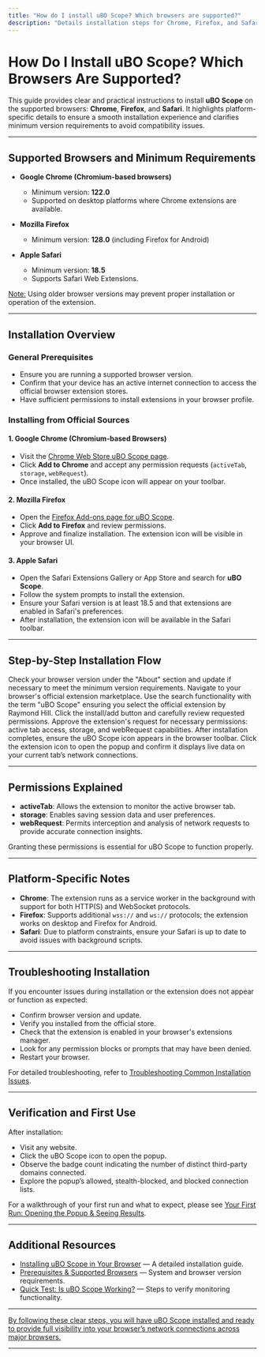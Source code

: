 ```yaml
---
title: "How do I install uBO Scope? Which browsers are supported?"
description: "Details installation steps for Chrome, Firefox, and Safari, with links to official browser stores, and notes on platform-specific support and limitations."
---
```


# How Do I Install uBO Scope? Which Browsers Are Supported?

This guide provides clear and practical instructions to install **uBO Scope** on the supported browsers: **Chrome**, **Firefox**, and **Safari**. It highlights platform-specific details to ensure a smooth installation experience and clarifies minimum version requirements to avoid compatibility issues.

---

## Supported Browsers and Minimum Requirements

- **Google Chrome (Chromium-based browsers)**
  - Minimum version: **122.0**
  - Supported on desktop platforms where Chrome extensions are available.

- **Mozilla Firefox**
  - Minimum version: **128.0** (including Firefox for Android)

- **Apple Safari**
  - Minimum version: **18.5**
  - Supports Safari Web Extensions.

<u>Note:</u> Using older browser versions may prevent proper installation or operation of the extension.

---

## Installation Overview

### General Prerequisites

- Ensure you are running a supported browser version.
- Confirm that your device has an active internet connection to access the official browser extension stores.
- Have sufficient permissions to install extensions in your browser profile.

### Installing from Official Sources

#### 1. Google Chrome (Chromium-based Browsers)

- Visit the [Chrome Web Store uBO Scope page](https://chrome.google.com/webstore/detail/ubo-scope/bbdpgcaljkaaigfcomhidmneffjjjfgp).
- Click **Add to Chrome** and accept any permission requests (`activeTab`, `storage`, `webRequest`).
- Once installed, the uBO Scope icon will appear on your toolbar.

#### 2. Mozilla Firefox

- Open the [Firefox Add-ons page for uBO Scope](https://addons.mozilla.org/firefox/addon/ubo-scope/).
- Click **Add to Firefox** and review permissions.
- Approve and finalize installation. The extension icon will be visible in your browser UI.

#### 3. Apple Safari

- Open the Safari Extensions Gallery or App Store and search for **uBO Scope**.
- Follow the system prompts to install the extension.
- Ensure your Safari version is at least 18.5 and that extensions are enabled in Safari's preferences.
- After installation, the extension icon will be available in the Safari toolbar.

---

## Step-by-Step Installation Flow

<Steps>
<Step title="Confirm Browser Version">
Check your browser version under the "About" section and update if necessary to meet the minimum version requirements.
</Step>
<Step title="Access Official Extension Store">
Navigate to your browser's official extension marketplace.
</Step>
<Step title="Search for uBO Scope">
Use the search functionality with the term "uBO Scope" ensuring you select the official extension by Raymond Hill.
</Step>
<Step title="Begin Installation">
Click the install/add button and carefully review requested permissions.
</Step>
<Step title="Grant Permissions">
Approve the extension's request for necessary permissions: active tab access, storage, and webRequest capabilities.
</Step>
<Step title="Verify Icon on Toolbar">
After installation completes, ensure the uBO Scope icon appears in the browser toolbar.
</Step>
<Step title="Access the Popup">
Click the extension icon to open the popup and confirm it displays live data on your current tab’s network connections.
</Step>
</Steps>

---

## Permissions Explained

- **activeTab**: Allows the extension to monitor the active browser tab.
- **storage**: Enables saving session data and user preferences.
- **webRequest**: Permits interception and analysis of network requests to provide accurate connection insights.

Granting these permissions is essential for uBO Scope to function properly.

---

## Platform-Specific Notes

- **Chrome**: The extension runs as a service worker in the background with support for both HTTP(S) and WebSocket protocols.
- **Firefox**: Supports additional `wss://` and `ws://` protocols; the extension works on desktop and Firefox for Android.
- **Safari**: Due to platform constraints, ensure your Safari is up to date to avoid issues with background scripts.

---

## Troubleshooting Installation

If you encounter issues during installation or the extension does not appear or function as expected:

- Confirm browser version and update.
- Verify you installed from the official store.
- Check that the extension is enabled in your browser's extensions manager.
- Look for any permission blocks or prompts that may have been denied.
- Restart your browser.

For detailed troubleshooting, refer to [Troubleshooting Common Installation Issues](/getting-started/troubleshoot-validate/troubleshooting-install).

---

## Verification and First Use

After installation:

- Visit any website.
- Click the uBO Scope icon to open the popup.
- Observe the badge count indicating the number of distinct third-party domains connected.
- Explore the popup’s allowed, stealth-blocked, and blocked connection lists.

For a walkthrough of your first run and what to expect, please see [Your First Run: Opening the Popup & Seeing Results](/getting-started/setup-begin/first-launch).

---

## Additional Resources

- [Installing uBO Scope in Your Browser](https://github.com/gorhill/uBO-Scope/blob/main/guides/getting-started-ubo-scope/installing-ubo-scope.md) — A detailed installation guide.
- [Prerequisites & Supported Browsers](/getting-started/setup-begin/requirements) — System and browser version requirements.
- [Quick Test: Is uBO Scope Working?](/getting-started/troubleshoot-validate/validation-steps) — Steps to verify monitoring functionality.

---

<u>By following these clear steps, you will have uBO Scope installed and ready to provide full visibility into your browser’s network connections across major browsers.</u>

---